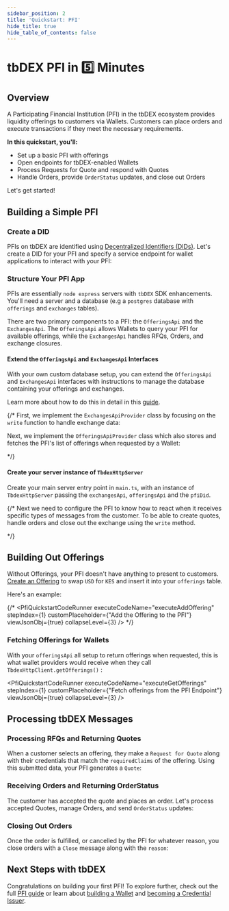 ```yaml
---
sidebar_position: 2
title: 'Quickstart: PFI'
hide_title: true
hide_table_of_contents: false
---
```



<QuickstartExecutionProvider>

# tbDEX PFI in 5️⃣ Minutes

## Overview

A Participating Financial Institution (PFI) in the tbDEX ecosystem provides liquidity offerings to customers via Wallets. Customers can place orders and execute transactions if they meet the necessary requirements.

**In this quickstart, you'll:**

- Set up a basic PFI with offerings
- Open endpoints for tbDEX-enabled Wallets
- Process Requests for Quote and respond with Quotes
- Handle Orders, provide `OrderStatus` updates, and close out Orders

Let's get started!

## Building a Simple PFI

### Create a DID

PFIs on tbDEX are identified using [Decentralized Identifiers (DIDs)](/docs/web5/decentralized-identifiers/what-are-dids). Let's create a DID for your PFI and specify a service endpoint for wallet applications to interact with your PFI:

<CodeSnippet snippetName="pfiOverviewCreateDid" />
<PfiQuickstartCodeRunner executeCodeName="executeDidCreate" stepIndex={0} customPlaceholder={"See PFI DID"} />

### Structure Your PFI App

PFIs are essentially `node express` servers with `tbDEX` SDK enhancements. You'll need a server and a database (e.g a `postgres` database with `offerings` and `exchanges` tables).

There are two primary components to a PFI: the `OfferingsApi` and the `ExchangesApi`. The `OfferingsApi` allows Wallets to query your PFI for available offerings, while the `ExchangesApi` handles RFQs, Orders, and exchange closures.

#### Extend the `OfferingsApi` and `ExchangesApi` Interfaces
With your own custom database setup, you can extend the `OfferingsApi` and `ExchangesApi` interfaces with instructions to manage the database containing your offerings and exchanges.

Learn more about how to do this in detail in this [guide](/docs/tbdex/pfi/anatomy-of-a-pfi).

{/* First, we implement the `ExchangesApiProvider` class by focusing on the `write` function to handle exchange data:

<CodeSnippet snippetName="pfiOverviewWriteJs" title="exchangesApiProvider.ts" />

Next, we implement the `OfferingsApiProvider` class which also stores and fetches the PFI's list of offerings when requested by a Wallet:

<CodeSnippet snippetName="pfiOverviewReadOfferingsJs" title="offeringsApiProvider.ts" /> */}

#### Create your server instance of `TbdexHttpServer`
Create your main server entry point in `main.ts`, with an instance of `TbdexHttpServer` passing the `exchangesApi`, `offeringsApi` and the `pfiDid`.

<CodeSnippet snippetName="pfiOverviewConfigJs" title="main.ts" />



{/* Next we need to configure the PFI to know how to react when it receives specific types of messages from the customer. To be able to create quotes, handle orders and close out the exchange using the `write` method.

<CodeSnippet snippetName="pfiOverviewServerRoutesJs" title="main.ts" /> */}

## Building Out Offerings

Without Offerings, your PFI doesn't have anything to present to customers. [Create an Offering](/docs/tbdex/pfi/creating-offerings) to swap `USD` for `KES` and insert it into your `offerings` table.

Here's an example:

<CodeSnippet snippetName="pfiCreateQuickstartOfferingJs" title="offeringsApiProvider.ts" />

{/* <PfiQuickstartCodeRunner executeCodeName="executeAddOffering" stepIndex={1} customPlaceholder={"Add the Offering to the PFI"} viewJsonObj={true} collapseLevel={3} /> */}

### Fetching Offerings for Wallets

With your `offeringsApi` all setup to return offerings when requested, this is what wallet providers would receive when they call `TbdexHttpClient.getOfferings()` :

<PfiQuickstartCodeRunner executeCodeName="executeGetOfferings" stepIndex={1} customPlaceholder={"Fetch offerings from the PFI Endpoint"} viewJsonObj={true} collapseLevel={3} />

## Processing tbDEX Messages

### Processing RFQs and Returning Quotes

When a customer selects an offering, they make a `Request for Quote` along with their credentials that match the `requiredClaims` of the offering. Using this submitted data, your PFI generates a  `Quote`:

<CodeSnippet snippetName="pfiCreateQuoteJs" title="exchangeApiProvider.ts" />
<PfiQuickstartCodeRunner executeCodeName="executeGetQuote" stepIndex={2} customPlaceholder={"See the Quote"} viewJsonObj={true} collapseLevel={1} />

### Receiving Orders and Returning OrderStatus

The customer has accepted the quote and places an order. Let's process accepted Quotes, manage Orders, and send `OrderStatus` updates:

<CodeSnippet snippetName="pfiOrderStatusJs" title="exchangeApiProvider.ts" />
<PfiQuickstartCodeRunner executeCodeName="executeGetOrderStatus" stepIndex={3} customPlaceholder={"See the OrderStatus"} viewJsonObj={true} collapseLevel={1} />

### Closing Out Orders

Once the order is fulfilled, or cancelled by the PFI for whatever reason, you close orders with a `Close` message along with the `reason`:

<CodeSnippet snippetName="pfiCloseOrderJs" title="exchangeApiProvider.ts" />
<PfiQuickstartCodeRunner executeCodeName="executeGetClose" stepIndex={4} customPlaceholder={"See the Close Message"} viewJsonObj={true} collapseLevel={1} />

## Next Steps with tbDEX

Congratulations on building your first PFI! To explore further, check out the full [PFI guide](/docs/tbdex/pfi/overview) or learn about [building a Wallet](/docs/tbdex/wallet/overview) and [becoming a Credential Issuer](/docs/tbdex/issuer/overview).


</QuickstartExecutionProvider>
